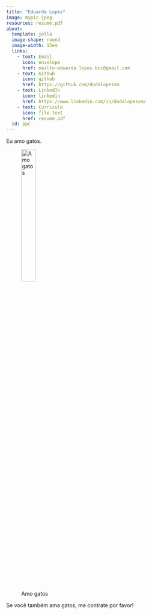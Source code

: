 ```yaml
---
title: "Eduarda Lopes"
image: mypic.jpeg
resources: resume.pdf
about:
  template: jolla
  image-shape: round
  image-width: 15em
  links:
    - text: Email
      icon: envelope
      href: mailto:eduarda.lopes.bcc@gmail.com
    - text: Github
      icon: github
      href: https://github.com/dudalopessm
    - text: LinkedIn
      icon: linkedin
      href: https://www.linkedin.com/in/dudalopessm/
    - text: Curriculo
      icon: file-text
      href: resume.pdf
  id: ppc
---
```

:::{#ppc}
Eu amo gatos.

![Amo gatos](dawgs.jpg){width=30%}

Se você também ama gatos, me contrate por favor!
:::